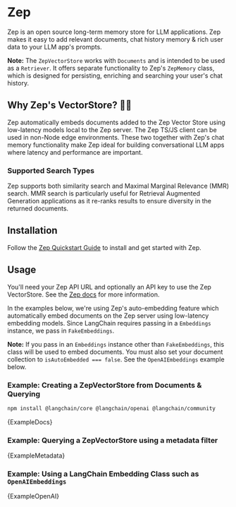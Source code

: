 # Zep


Zep is an open source long-term memory store for LLM applications. Zep makes it easy to add relevant documents,
chat history memory & rich user data to your LLM app's prompts.

**Note:** The `ZepVectorStore` works with `Documents` and is intended to be used as a `Retriever`.
It offers separate functionality to Zep's `ZepMemory` class, which is designed for persisting, enriching
and searching your user's chat history.

## Why Zep's VectorStore? 🤖🚀

Zep automatically embeds documents added to the Zep Vector Store using low-latency models local to the Zep server.
The Zep TS/JS client can be used in non-Node edge environments. These two together with Zep's chat memory functionality
make Zep ideal for building conversational LLM apps where latency and performance are important.

### Supported Search Types

Zep supports both similarity search and Maximal Marginal Relevance (MMR) search. MMR search is particularly useful
for Retrieval Augmented Generation applications as it re-ranks results to ensure diversity in the returned documents.

## Installation

Follow the [Zep Quickstart Guide](https://docs.getzep.com/deployment/quickstart/) to install and get started with Zep.

## Usage

You'll need your Zep API URL and optionally an API key to use the Zep VectorStore. See the [Zep docs](https://docs.getzep.com) for more information.

In the examples below, we're using Zep's auto-embedding feature which automatically embed documents on the Zep server using
low-latency embedding models. Since LangChain requires passing in a `Embeddings` instance, we pass in `FakeEmbeddings`.

**Note:** If you pass in an `Embeddings` instance other than `FakeEmbeddings`, this class will be used to embed documents.
You must also set your document collection to `isAutoEmbedded === false`. See the `OpenAIEmbeddings` example below.

### Example: Creating a ZepVectorStore from Documents & Querying


<IntegrationInstallTooltip></IntegrationInstallTooltip>

```bash npm2yarn
npm install @langchain/core @langchain/openai @langchain/community
```


<CodeBlock language="typescript">{ExampleDocs}</CodeBlock>

### Example: Querying a ZepVectorStore using a metadata filter


<CodeBlock language="typescript">{ExampleMetadata}</CodeBlock>

### Example: Using a LangChain Embedding Class such as `OpenAIEmbeddings`


<CodeBlock language="typescript">{ExampleOpenAI}</CodeBlock>
